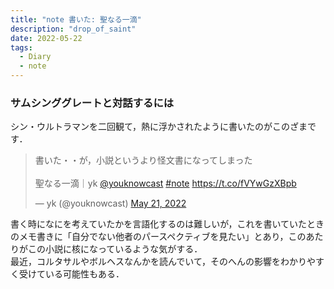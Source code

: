 ```yaml
---
title: "note 書いた: 聖なる一滴"
description: "drop_of_saint"
date: 2022-05-22
tags:
  - Diary
  - note
---
```


### サムシンググレートと対話するには

シン・ウルトラマンを二回観て，熱に浮かされたように書いたのがこのざまです．

<blockquote class="twitter-tweet"><p lang="ja" dir="ltr">書いた・・が，小説というより怪文書になってしまった<br /><br />聖なる一滴｜yk <a href="https://twitter.com/youknowcast?ref_src=twsrc%5Etfw">@youknowcast</a> <a href="https://twitter.com/hashtag/note?src=hash&amp;ref_src=twsrc%5Etfw">#note</a> <a href="https://t.co/fVYwGzXBpb">https://t.co/fVYwGzXBpb</a></p>&mdash; yk (@youknowcast) <a href="https://twitter.com/youknowcast/status/1528076388821258242?ref_src=twsrc%5Etfw">May 21, 2022</a></blockquote> <script async src="https://platform.twitter.com/widgets.js" charset="utf-8"></script>

書く時になにを考えていたかを言語化するのは難しいが，これを書いていたときのメモ書きに「自分でない他者のパースペクティブを見たい」とあり，このあたりがこの小説に核になっているような気がする．  
最近，コルタサルやボルヘスなんかを読んでいて，そのへんの影響をわかりやすく受けている可能性もある．
